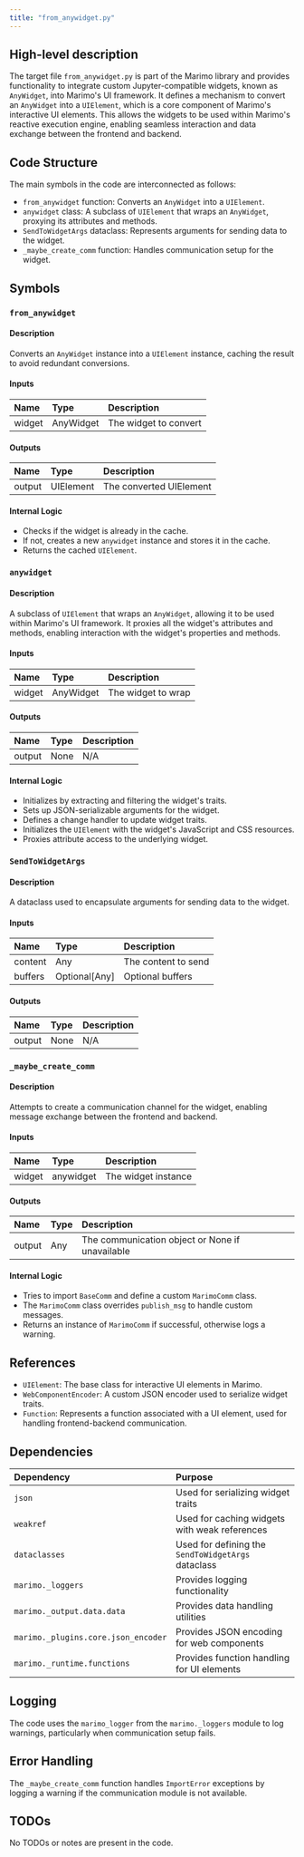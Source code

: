 ```yaml
---
title: "from_anywidget.py"
---
```


## High-level description

The target file `from_anywidget.py` is part of the Marimo library and provides functionality to integrate custom Jupyter-compatible widgets, known as `AnyWidget`, into Marimo's UI framework. It defines a mechanism to convert an `AnyWidget` into a `UIElement`, which is a core component of Marimo's interactive UI elements. This allows the widgets to be used within Marimo's reactive execution engine, enabling seamless interaction and data exchange between the frontend and backend.

## Code Structure

The main symbols in the code are interconnected as follows:
- `from_anywidget` function: Converts an `AnyWidget` into a `UIElement`.
- `anywidget` class: A subclass of `UIElement` that wraps an `AnyWidget`, proxying its attributes and methods.
- `SendToWidgetArgs` dataclass: Represents arguments for sending data to the widget.
- `_maybe_create_comm` function: Handles communication setup for the widget.

## Symbols

### `from_anywidget`
#### Description
Converts an `AnyWidget` instance into a `UIElement` instance, caching the result to avoid redundant conversions.

#### Inputs
| Name   | Type       | Description          |
|:-------|:-----------|:---------------------|
| widget | AnyWidget  | The widget to convert|

#### Outputs
| Name   | Type       | Description          |
|:-------|:-----------|:---------------------|
| output | UIElement  | The converted UIElement|

#### Internal Logic
- Checks if the widget is already in the cache.
- If not, creates a new `anywidget` instance and stores it in the cache.
- Returns the cached `UIElement`.

### `anywidget`
#### Description
A subclass of `UIElement` that wraps an `AnyWidget`, allowing it to be used within Marimo's UI framework. It proxies all the widget's attributes and methods, enabling interaction with the widget's properties and methods.

#### Inputs
| Name   | Type       | Description          |
|:-------|:-----------|:---------------------|
| widget | AnyWidget  | The widget to wrap   |

#### Outputs
| Name   | Type       | Description          |
|:-------|:-----------|:---------------------|
| output | None       | N/A                  |

#### Internal Logic
- Initializes by extracting and filtering the widget's traits.
- Sets up JSON-serializable arguments for the widget.
- Defines a change handler to update widget traits.
- Initializes the `UIElement` with the widget's JavaScript and CSS resources.
- Proxies attribute access to the underlying widget.

### `SendToWidgetArgs`
#### Description
A dataclass used to encapsulate arguments for sending data to the widget.

#### Inputs
| Name    | Type       | Description          |
|:--------|:-----------|:---------------------|
| content | Any        | The content to send  |
| buffers | Optional[Any] | Optional buffers  |

#### Outputs
| Name   | Type       | Description          |
|:-------|:-----------|:---------------------|
| output | None       | N/A                  |

### `_maybe_create_comm`
#### Description
Attempts to create a communication channel for the widget, enabling message exchange between the frontend and backend.

#### Inputs
| Name   | Type       | Description          |
|:-------|:-----------|:---------------------|
| widget | anywidget  | The widget instance  |

#### Outputs
| Name   | Type       | Description          |
|:-------|:-----------|:---------------------|
| output | Any        | The communication object or None if unavailable |

#### Internal Logic
- Tries to import `BaseComm` and define a custom `MarimoComm` class.
- The `MarimoComm` class overrides `publish_msg` to handle custom messages.
- Returns an instance of `MarimoComm` if successful, otherwise logs a warning.

## References

- `UIElement`: The base class for interactive UI elements in Marimo.
- `WebComponentEncoder`: A custom JSON encoder used to serialize widget traits.
- `Function`: Represents a function associated with a UI element, used for handling frontend-backend communication.

## Dependencies

| Dependency | Purpose                                      |
|:-----------|:---------------------------------------------|
| `json`     | Used for serializing widget traits           |
| `weakref`  | Used for caching widgets with weak references|
| `dataclasses` | Used for defining the `SendToWidgetArgs` dataclass |
| `marimo._loggers` | Provides logging functionality        |
| `marimo._output.data.data` | Provides data handling utilities |
| `marimo._plugins.core.json_encoder` | Provides JSON encoding for web components |
| `marimo._runtime.functions` | Provides function handling for UI elements |

## Logging

The code uses the `marimo_logger` from the `marimo._loggers` module to log warnings, particularly when communication setup fails.

## Error Handling

The `_maybe_create_comm` function handles `ImportError` exceptions by logging a warning if the communication module is not available.

## TODOs

No TODOs or notes are present in the code.